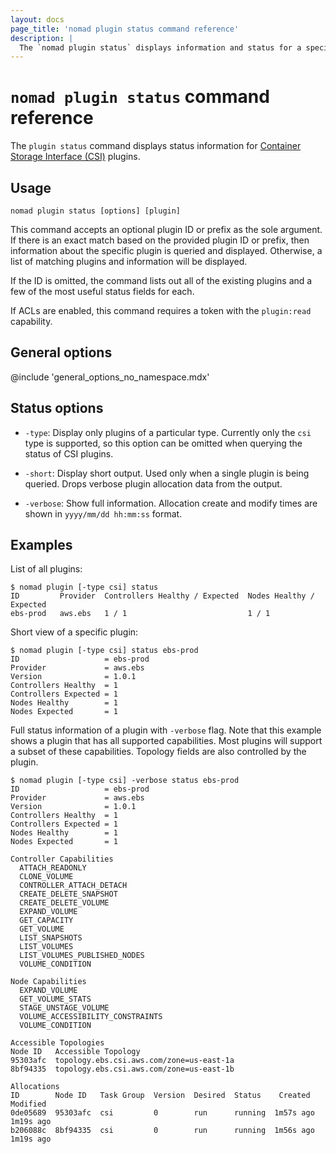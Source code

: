 ```yaml
---
layout: docs
page_title: 'nomad plugin status command reference'
description: |
  The `nomad plugin status` displays information and status for a specific plugin, plugins by type, or all plugins.
---
```


# `nomad plugin status` command reference

The `plugin status` command displays status information for [Container
Storage Interface (CSI)][csi] plugins.

## Usage

```plaintext
nomad plugin status [options] [plugin]
```

This command accepts an optional plugin ID or prefix as the sole argument. If there
is an exact match based on the provided plugin ID or prefix, then information about
the specific plugin is queried and displayed. Otherwise, a list of matching plugins
and information will be displayed.

If the ID is omitted, the command lists out all of the existing plugins and a few
of the most useful status fields for each.

If ACLs are enabled, this command requires a token with the `plugin:read`
capability.

## General options

@include 'general_options_no_namespace.mdx'

## Status options

- `-type`: Display only plugins of a particular type. Currently only
  the `csi` type is supported, so this option can be omitted when
  querying the status of CSI plugins.

- `-short`: Display short output. Used only when a single plugin is being queried.
  Drops verbose plugin allocation data from the output.

- `-verbose`: Show full information. Allocation create and modify times are
  shown in `yyyy/mm/dd hh:mm:ss` format.

## Examples

List of all plugins:

```shell-session
$ nomad plugin [-type csi] status
ID         Provider  Controllers Healthy / Expected  Nodes Healthy / Expected
ebs-prod   aws.ebs   1 / 1                           1 / 1
```

Short view of a specific plugin:

```shell-session
$ nomad plugin [-type csi] status ebs-prod
ID                   = ebs-prod
Provider             = aws.ebs
Version              = 1.0.1
Controllers Healthy  = 1
Controllers Expected = 1
Nodes Healthy        = 1
Nodes Expected       = 1
```

Full status information of a plugin with `-verbose` flag. Note that this example
shows a plugin that has all supported capabilities. Most plugins will support a
subset of these capabilities. Topology fields are also controlled by the plugin.

```shell-session
$ nomad plugin [-type csi] -verbose status ebs-prod
ID                   = ebs-prod
Provider             = aws.ebs
Version              = 1.0.1
Controllers Healthy  = 1
Controllers Expected = 1
Nodes Healthy        = 1
Nodes Expected       = 1

Controller Capabilities
  ATTACH_READONLY
  CLONE_VOLUME
  CONTROLLER_ATTACH_DETACH
  CREATE_DELETE_SNAPSHOT
  CREATE_DELETE_VOLUME
  EXPAND_VOLUME
  GET_CAPACITY
  GET_VOLUME
  LIST_SNAPSHOTS
  LIST_VOLUMES
  LIST_VOLUMES_PUBLISHED_NODES
  VOLUME_CONDITION

Node Capabilities
  EXPAND_VOLUME
  GET_VOLUME_STATS
  STAGE_UNSTAGE_VOLUME
  VOLUME_ACCESSIBILITY_CONSTRAINTS
  VOLUME_CONDITION

Accessible Topologies
Node ID   Accessible Topology
95303afc  topology.ebs.csi.aws.com/zone=us-east-1a
8bf94335  topology.ebs.csi.aws.com/zone=us-east-1b

Allocations
ID        Node ID   Task Group  Version  Desired  Status    Created    Modified
0de05689  95303afc  csi         0        run      running  1m57s ago  1m19s ago
b206088c  8bf94335  csi         0        run      running  1m56s ago  1m19s ago
```

[csi]: https://github.com/container-storage-interface/spec
